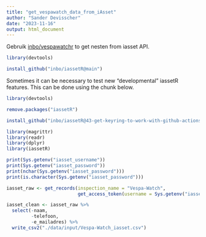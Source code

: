 ```yaml
---
title: "get_vespawatch_data_from_iAsset"
author: "Sander Devisscher"
date: "2023-11-16"
output: html_document
---
```

Gebruik [inbo/vespawatchr](https://github.com/inbo/iassetR) to get nesten 
from iasset API.

```r
library(devtools)

install_github("inbo/iassetR@main")
```

Sometimes it can be necessary to test new "developmental" iassetR features.
This can be done using the chunk below. 
```r
library(devtools)

remove.packages("iassetR")

install_github("inbo/iassetR@43-get-keyring-to-work-with-github-actions")
```

```r
library(magrittr)
library(readr)
library(dplyr)
library(iassetR)
```

```r
print(Sys.getenv("iasset_username"))
print(Sys.getenv("iasset_password"))
print(nchar(Sys.getenv("iasset_password")))
print(is.character(Sys.getenv("iasset_password")))
```

```r
iasset_raw <- get_records(inspection_name = "Vespa-Watch",
                          get_access_token(username = Sys.getenv("iasset_username")))
```

```r
iasset_clean <- iasset_raw %>% 
  select(-naam, 
         -telefoon,
         -e_mailadres) %>% 
  write_csv2("./data/input/Vespa-Watch_iasset.csv")
```

